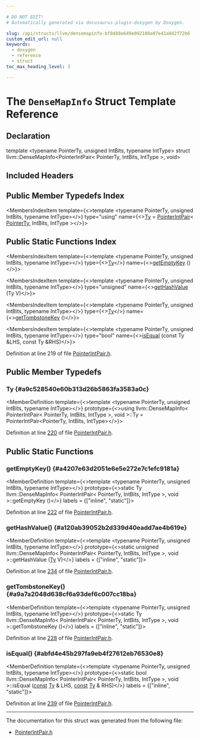 ```yaml
---

# DO NOT EDIT!
# Automatically generated via docusaurus-plugin-doxygen by Doxygen.

slug: /api/structs/llvm/densemapinfo-bf8488e649e092188a07e41a842f72b6
custom_edit_url: null
keywords:
  - doxygen
  - reference
  - struct
toc_max_heading_level: 3

---
```





# The `DenseMapInfo` Struct Template Reference

<DoxygenPage pluginConfig={pluginConfig}>



## Declaration

<CodeBlock>template &lt;typename PointerTy, unsigned IntBits, typename IntType&gt;
struct llvm::DenseMapInfo&lt;PointerIntPair&lt; PointerTy, IntBits, IntType &gt;, void&gt;</CodeBlock>

## Included Headers

<IncludesList>
<IncludesListItem
  filePath="llvm/ADT/PointerIntPair.h"
  permalink="/docs/api/files/include/include/llvm/include/llvm/adt/pointerintpair-h"
  isLocal="true" />
</IncludesList>

## Public Member Typedefs Index

<MembersIndex>

<MembersIndexItem
  template={<>template &lt;typename PointerTy, unsigned IntBits, typename IntType&gt;</>}
  type="using"
  name={<><a href="#a9c528540e60b313d26b5863fa3583a0c">Ty</a> = <a href="/docs/api/classes/llvm/pointerintpair">PointerIntPair</a>&lt; <a href="/docs/api/namespaces/llvm/#a41f670c80fbc831d70a472b03c4739ae">PointerTy</a>, IntBits, IntType &gt;</>}>
</MembersIndexItem>

</MembersIndex>

## Public Static Functions Index

<MembersIndex>

<MembersIndexItem
  template={<>template &lt;typename PointerTy, unsigned IntBits, typename IntType&gt;</>}
  type={<><a href="#a9c528540e60b313d26b5863fa3583a0c">Ty</a></>}
  name={<><a href="#a4207e63d2051e6e5e272e7c1efc9181a">getEmptyKey</a> ()</>}>
</MembersIndexItem>

<MembersIndexItem
  template={<>template &lt;typename PointerTy, unsigned IntBits, typename IntType&gt;</>}
  type="unsigned"
  name={<><a href="#a120ab39052b2d339d40eadd7ae4b619e">getHashValue</a> (Ty V)</>}>
</MembersIndexItem>

<MembersIndexItem
  template={<>template &lt;typename PointerTy, unsigned IntBits, typename IntType&gt;</>}
  type={<><a href="#a9c528540e60b313d26b5863fa3583a0c">Ty</a></>}
  name={<><a href="#a9a7a2048d638cf6a93def6c007cc18ba">getTombstoneKey</a> ()</>}>
</MembersIndexItem>

<MembersIndexItem
  template={<>template &lt;typename PointerTy, unsigned IntBits, typename IntType&gt;</>}
  type="bool"
  name={<><a href="#abfd4e45b297fa9eb4f27612eb76530e8">isEqual</a> (const Ty &amp;LHS, const Ty &amp;RHS)</>}>
</MembersIndexItem>

</MembersIndex>


Definition at line 219 of file <a href="/docs/api/files/include/include/llvm/include/llvm/adt/pointerintpair-h">PointerIntPair.h</a>.

<SectionDefinition>

## Public Member Typedefs

### Ty {#a9c528540e60b313d26b5863fa3583a0c}

<MemberDefinition
  template={<>template &lt;typename PointerTy, unsigned IntBits, typename IntType&gt;</>}
  prototype={<>using llvm::DenseMapInfo&lt; PointerIntPair&lt; PointerTy, IntBits, IntType &gt;, void &gt;::Ty =  PointerIntPair&lt;PointerTy, IntBits, IntType&gt;</>}>

Definition at line <a href="/docs/api/files/include/include/llvm/include/llvm/adt/pointerintpair-h/#l00220">220</a> of file <a href="/docs/api/files/include/include/llvm/include/llvm/adt/pointerintpair-h">PointerIntPair.h</a>.
</MemberDefinition>

</SectionDefinition>

<SectionDefinition>

## Public Static Functions

### getEmptyKey() {#a4207e63d2051e6e5e272e7c1efc9181a}

<MemberDefinition
  template={<>template &lt;typename PointerTy, unsigned IntBits, typename IntType&gt;</>}
  prototype={<>static Ty llvm::DenseMapInfo&lt; PointerIntPair&lt; PointerTy, IntBits, IntType &gt;, void &gt;::getEmptyKey ()</>}
  labels = {["inline", "static"]}>

Definition at line <a href="/docs/api/files/include/include/llvm/include/llvm/adt/pointerintpair-h/#l00222">222</a> of file <a href="/docs/api/files/include/include/llvm/include/llvm/adt/pointerintpair-h">PointerIntPair.h</a>.
</MemberDefinition>

### getHashValue() {#a120ab39052b2d339d40eadd7ae4b619e}

<MemberDefinition
  template={<>template &lt;typename PointerTy, unsigned IntBits, typename IntType&gt;</>}
  prototype={<>static unsigned llvm::DenseMapInfo&lt; PointerIntPair&lt; PointerTy, IntBits, IntType &gt;, void &gt;::getHashValue (<a href="#a9c528540e60b313d26b5863fa3583a0c">Ty</a> V)</>}
  labels = {["inline", "static"]}>

Definition at line <a href="/docs/api/files/include/include/llvm/include/llvm/adt/pointerintpair-h/#l00234">234</a> of file <a href="/docs/api/files/include/include/llvm/include/llvm/adt/pointerintpair-h">PointerIntPair.h</a>.
</MemberDefinition>

### getTombstoneKey() {#a9a7a2048d638cf6a93def6c007cc18ba}

<MemberDefinition
  template={<>template &lt;typename PointerTy, unsigned IntBits, typename IntType&gt;</>}
  prototype={<>static Ty llvm::DenseMapInfo&lt; PointerIntPair&lt; PointerTy, IntBits, IntType &gt;, void &gt;::getTombstoneKey ()</>}
  labels = {["inline", "static"]}>

Definition at line <a href="/docs/api/files/include/include/llvm/include/llvm/adt/pointerintpair-h/#l00228">228</a> of file <a href="/docs/api/files/include/include/llvm/include/llvm/adt/pointerintpair-h">PointerIntPair.h</a>.
</MemberDefinition>

### isEqual() {#abfd4e45b297fa9eb4f27612eb76530e8}

<MemberDefinition
  template={<>template &lt;typename PointerTy, unsigned IntBits, typename IntType&gt;</>}
  prototype={<>static bool llvm::DenseMapInfo&lt; PointerIntPair&lt; PointerTy, IntBits, IntType &gt;, void &gt;::isEqual (<a href="/docs/api/files/lib/lib/target/lib/target/aarch64/aarch64promoteconstant-cpp/#a90f8350fecae261c25be85d38b451bff">const</a> <a href="#a9c528540e60b313d26b5863fa3583a0c">Ty</a> &amp; LHS, <a href="/docs/api/files/lib/lib/target/lib/target/aarch64/aarch64promoteconstant-cpp/#a90f8350fecae261c25be85d38b451bff">const</a> <a href="#a9c528540e60b313d26b5863fa3583a0c">Ty</a> &amp; RHS)</>}
  labels = {["inline", "static"]}>

Definition at line <a href="/docs/api/files/include/include/llvm/include/llvm/adt/pointerintpair-h/#l00239">239</a> of file <a href="/docs/api/files/include/include/llvm/include/llvm/adt/pointerintpair-h">PointerIntPair.h</a>.
</MemberDefinition>

</SectionDefinition>

<hr/>

The documentation for this struct was generated from the following file:

<ul>
<li><a href="/docs/api/files/include/include/llvm/include/llvm/adt/pointerintpair-h">PointerIntPair.h</a></li>
</ul>

</DoxygenPage>
